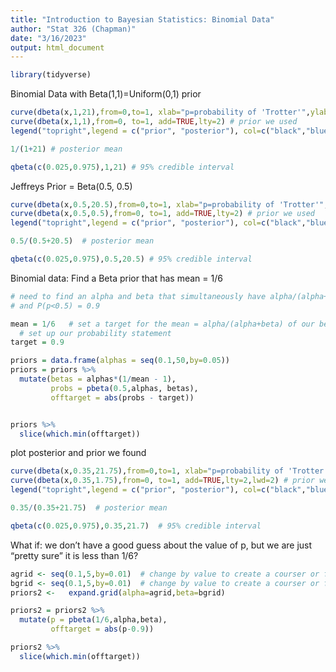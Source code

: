 ```yaml
---
title: "Introduction to Bayesian Statistics: Binomial Data"
author: "Stat 326 (Chapman)"
date: "3/16/2023"
output: html_document
---
```


```r
library(tidyverse)
```


Binomial Data with Beta(1,1)=Uniform(0,1) prior
```r
curve(dbeta(x,1,21),from=0,to=1, xlab="p=probability of 'Trotter'",ylab="density", col="blue") # posterior we found
curve(dbeta(x,1,1),from=0, to=1, add=TRUE,lty=2) # prior we used
legend("topright",legend = c("prior", "posterior"), col=c("black","blue"),lty=c(2,1))

1/(1+21) # posterior mean

qbeta(c(0.025,0.975),1,21) # 95% credible interval
```


Jeffreys Prior = Beta(0.5, 0.5)
```r
curve(dbeta(x,0.5,20.5),from=0,to=1, xlab="p=probability of 'Trotter'",ylab="density",col="blue") # posterior we found
curve(dbeta(x,0.5,0.5),from=0, to=1, add=TRUE,lty=2) # prior we used
legend("topright",legend = c("prior", "posterior"), col=c("black","blue"),lty=c(2,1))

0.5/(0.5+20.5)  # posterior mean

qbeta(c(0.025,0.975),0.5,20.5) # 95% credible interval
```


Binomial data: Find a Beta prior that has mean = 1/6
```r

# need to find an alpha and beta that simultaneously have alpha/(alpha+beta) = 1/6
# and P(p<0.5) = 0.9

mean = 1/6   # set a target for the mean = alpha/(alpha+beta) of our beta distribution
  # set up our probability statement
target = 0.9

priors = data.frame(alphas = seq(0.1,50,by=0.05))
priors = priors %>%
  mutate(betas = alphas*(1/mean - 1),
         probs = pbeta(0.5,alphas, betas),
         offtarget = abs(probs - target))


priors %>%
  slice(which.min(offtarget))

```

plot posterior and prior we found
```r
curve(dbeta(x,0.35,21.75),from=0,to=1, xlab="p=probability of 'Trotter'",ylab="density",lwd=2,col="blue") # posterior we found
curve(dbeta(x,0.35,1.75),from=0, to=1, add=TRUE,lty=2,lwd=2) # prior we used
legend("topright",legend = c("prior", "posterior"), col=c("black","blue"),lty=c(2,1))

0.35/(0.35+21.75)  # posterior mean

qbeta(c(0.025,0.975),0.35,21.7)  # 95% credible interval
```


What if: we don't have a good guess about the value of p, but we are just "pretty sure" it is less than 1/6?
```r
agrid <- seq(0.1,5,by=0.01)  # change by value to create a courser or finer grid
bgrid <- seq(0.1,5,by=0.01)  # change by value to create a courser or finer grid
priors2 <-   expand.grid(alpha=agrid,beta=bgrid)  

priors2 = priors2 %>%
  mutate(p = pbeta(1/6,alpha,beta),
         offtarget = abs(p-0.9))

priors2 %>%
  slice(which.min(offtarget))
```

